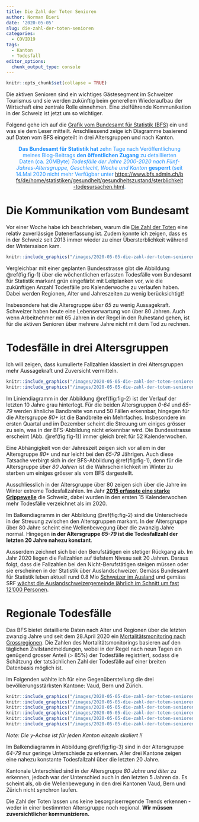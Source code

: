 ```yaml
---
title: Die Zahl der Toten Senioren
author: Norman Bieri
date: '2020-05-05'
slug: die-zahl-der-toten-senioren
categories:
  - COVID19
tags:
  - Kanton
  - Todesfall
editor_options:
  chunk_output_type: console
---
```



```r
knitr::opts_chunk$set(collapse = TRUE)
```

Die aktiven Senioren sind ein wichtiges Gästesegment im Schweizer Tourismus und sie werden zukünftig beim generellem Wiederaufbau der Wirtschaft eine zentrale Rolle einnehmen. Eine zielführende Kommunikation in der Schweiz ist jetzt um so wichtiger.

Folgend gehe ich auf die [Grafik vom Bundesamt für Statistik (BFS)](https://www.bfs.admin.ch/bfs/de/home/statistiken/gesundheit/gesundheitszustand/sterblichkeit-todesursachen.html) ein und was sie dem Leser mitteilt. Anschliessend zeige ich Diagramme basierend auf Daten vom BFS eingeteilt in drei Altersgruppen und nach Kanton.


<html>
<!-- Hervorheben eines wichtigen Textes --> 
  <style> 
    #bfs_info {
     color: DodgerBlue;
     text-align: center;
     margin: auto;
     width: 90%;
     }
   .break {
     word-break: break-all;    
     }
  </style>
  <p id="bfs_info">
**Das Bundesamt für Statistik hat** zehn Tage nach Veröffentlichung meines Blog-Beitrags **den öffentlichen Zugang** zu detaillierten Daten (ca. 20MByte) *Todesfälle der Jahre 2000-2020 nach Fünf-Jahres-Altersgruppe, Geschlecht, Woche und Kanton* **gesperrt** (seit 14.Mai 2020 nicht mehr Verfügbar unter 
<a href="" class="break">https://www.bfs.admin.ch/bfs/de/home/statistiken/gesundheit/gesundheitszustand/sterblichkeit-todesursachen.html</a>.
  <p>
</html>


# Die Kommunikation vom Bundesamt

Vor einer Woche habe ich beschrieben, warum die [Die Zahl der Toten](/2020/04/22/die-zahl-der-toten/) eine relativ zuverlässige Datenerfassung ist. Zudem konnte ich zeigen, dass es in der Schweiz seit 2013 immer wieder zu einer Übersterblichkeit während der Wintersaison kam. 

```r
knitr::include_graphics("/images/2020-05-05-die-zahl-der-toten-senioren_files/gd-d-14.03.04.03-wr-computed_thumbnail.png")
```

Vergleichbar mit einer geplanten Bundesstrasse gibt die Abbildung \@ref(fig:fig-1) über die wöchentlichen erfassten Todesfälle vom Bundesamt für Statistik markant grün eingefärbt mit Leitplanken vor, wie die zukünftigen Anzahl Todesfälle pro Kalenderwoche zu verlaufen haben. Dabei werden Regionen, Alter und Jahreszeiten zu wenig berücksichtigt!

Insbesondere hat die Altersgruppe *über 65* zu wenig Aussagekraft. Schweizer haben heute eine Lebenserwartung von über 80 Jahren. Auch wenn Arbeitnehmer mit 65 Jahren in der Regel in den Ruhestand gehen, ist für die aktiven Senioren über mehrere Jahre nicht mit dem Tod zu rechnen.

# Todesfälle in drei Altersgruppen

Ich will zeigen, dass kumulierte Fallzahlen klassiert in drei Altersgruppen mehr Aussagekraft und Zuversicht vermitteln.

```r
knitr::include_graphics("/images/2020-05-05-die-zahl-der-toten-senioren_files/figlineCH_001.png")
knitr::include_graphics("/images/2020-05-05-die-zahl-der-toten-senioren_files/figbarCH_001.png")
```

Im Liniendiagramm in der Abbildung \@ref(fig:fig-2) ist der Verlauf der letzten 10 Jahre grau hinterlegt. Für die beiden Altersgruppen *0-64* und *65-79* werden ähnliche Bandbreite von rund 50 Fällen erkennbar, hingegen für die Altersgruppe *80+* ist die Bandbreite ein Mehrfaches. Insbesondere im ersten Quartal und im Dezember scheint die Streuung um einiges grösser zu sein, was in der BFS-Abbildung nicht erkennbar wird. Die Bundesstrasse erscheint (Abb. \@ref(fig:fig-1)) immer gleich breit für 52 Kalenderwochen.

Eine Abhängigkeit von der Jahreszeit zeigen sich vor allem in der Altersgruppe *80+* und nur leicht bei den *65-79* Jährigen. Auch diese Tatsache verbirgt sich in der BFS-Abbildung \@ref(fig:fig-1), denn für die Altersgruppe *über 80 Jahren* ist die Wahrscheinlichkeit im Winter zu sterben um einiges grösser als vom BFS dargestellt.

Ausschliesslich in der Altersgruppe über 80 zeigen sich über die Jahre im Winter extreme Todesfallzahlen. Im Jahr [**2015 erfasste eine starke Grippewelle**](https://www.bfs.admin.ch/bfs/de/home/statistiken/gesundheit/gesundheitszustand/sterblichkeit-todesursachen.assetdetail.3742835.html) die Schweiz, dabei wurden in den ersten 15 Kalenderwochen mehr Todesfälle verzeichnet als im 2020.

Im Balkendiagramm in der Abbildung \@ref(fig:fig-2) sind die Unterschiede in der Streuung zwischen den Altersgruppen markant. In der Altersgruppe über 80 Jahre scheint eine Wellenbewegung über die zwanzig Jahre normal. Hingegen **in der Altersgruppe *65-79* ist die Todesfallzahl der letzten 20 Jahre nahezu konstant**.

Ausserdem zeichnet sich bei den Berufstätigen ein stetiger Rückgang ab. Im Jahr 2020 liegen die Fallzahlen auf tiefstem Niveau seit 20 Jahren. Daraus folgt, dass die Fallzahlen bei den Nicht-Berufstätigen steigen müssen oder sie erscheinen in der Statistik über Auslandschweizer. Gemäss Bundesamt für Statistik leben aktuell rund 0.8 Mio [Schweizer im Ausland](https://www.bfs.admin.ch/bfs/de/home/statistiken/bevoelkerung/migration-integration/auslandschweizer.html) und gemäss SRF [wächst die Auslandschweizergemeinde jährlich im Schnitt um fast 12'000 Personen](https://www.srf.ch/news/schweiz/zahl-der-auslandschweizer-der-viertgroesste-kanton).

# Regionale Todesfälle

Das BFS bietet detaillierte Daten nach Alter und Regionen über die letzten zwanzig Jahre und seit dem 28.April 2020 ein [Mortalitätsmonitoring nach Grossregionen](https://experimental.bfs.admin.ch/de/momo.html). Die Zahlen des Mortalitätsmonitorings basieren auf den täglichen Zivilstandmeldungen, wobei in der Regel nach neun Tagen ein genügend grosser Anteil (> 85%) der Todesfälle registriert, sodass die Schätzung der tatsächlichen Zahl der Todesfälle auf einer breiten Datenbasis möglich ist. 

Im Folgenden wählte ich für eine Gegenüberstellung die drei bevölkerungsstärksten Kantone: Vaud, Bern und Zürich.

```r
knitr::include_graphics("/images/2020-05-05-die-zahl-der-toten-senioren_files/figlineVD_001.png")
knitr::include_graphics("/images/2020-05-05-die-zahl-der-toten-senioren_files/figbarVD_001.png")
knitr::include_graphics("/images/2020-05-05-die-zahl-der-toten-senioren_files/figlineBE_001.png")
knitr::include_graphics("/images/2020-05-05-die-zahl-der-toten-senioren_files/figbarBE_001.png")
knitr::include_graphics("/images/2020-05-05-die-zahl-der-toten-senioren_files/figlineZH_001.png")
knitr::include_graphics("/images/2020-05-05-die-zahl-der-toten-senioren_files/figbarZH_001.png")
```

*Note: Die y-Achse ist für jeden Kanton einzeln skaliert !!*

Im Balkendiagramm in Abbildung \@ref(fig:fig-3) sind in der Altersgruppe *64-79* nur geringe Unterschiede zu erkennen. Aller drei Kantone zeigen eine nahezu konstante Todesfallzahl über die letzten 20 Jahre. 

Kantonale Unterschied sind in der Altersgruppe *80 Jahre und älter* zu erkennen, jedoch war der Unterschied auch in den letzten 5 Jahren da. Es scheint als, ob die Wellenbewegung in den drei Kantonen Vaud, Bern und Zürich nicht synchron laufen.

Die Zahl der Toten lassen uns keine besorgniserregende Trends erkennen - weder in einer bestimmten Altersgruppe noch regional. **Wir müssen zuversichtlicher kommunizieren.**

